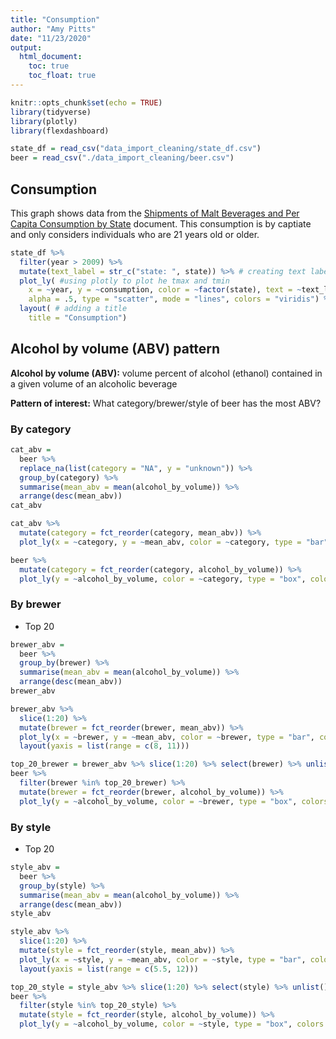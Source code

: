 ```yaml
---
title: "Consumption"
author: "Amy Pitts"
date: "11/23/2020"
output: 
  html_document:
    toc: true
    toc_float: true
---
```


```r
knitr::opts_chunk$set(echo = TRUE)
library(tidyverse)
library(plotly)
library(flexdashboard)

state_df = read_csv("data_import_cleaning/state_df.csv")
beer = read_csv("./data_import_cleaning/beer.csv")
```

## Consumption
This graph shows data from the [Shipments of Malt Beverages and Per Capita Consumption by State](https://www.nbwa.org/sites/default/files/2003%20and%202019%20State%20data%20Per%20Capita%20Sheets_1.pdf) document. This consumption is by captiate and only considers individuals who are 21 years old or older. 
```r
state_df %>%
  filter(year > 2009) %>%
  mutate(text_label = str_c("state: ", state)) %>% # creating text label 
  plot_ly( #using plotly to plot he tmax and tmin 
    x = ~year, y = ~consumption, color = ~factor(state), text = ~text_label,
    alpha = .5, type = "scatter", mode = "lines", colors = "viridis") %>%
  layout( # adding a title 
    title = "Consumption")
```



## Alcohol by volume (ABV) pattern

**Alcohol by volume (ABV):** volume percent of alcohol (ethanol) contained in a given volume of an alcoholic beverage

**Pattern of interest:** What category/brewer/style of beer has the most ABV?

### By category

```r
cat_abv = 
  beer %>% 
  replace_na(list(category = "NA", y = "unknown")) %>% 
  group_by(category) %>% 
  summarise(mean_abv = mean(alcohol_by_volume)) %>% 
  arrange(desc(mean_abv)) 
cat_abv

cat_abv %>% 
  mutate(category = fct_reorder(category, mean_abv)) %>% 
  plot_ly(x = ~category, y = ~mean_abv, color = ~category, type = "bar", colors = "viridis")

beer %>% 
  mutate(category = fct_reorder(category, alcohol_by_volume)) %>% 
  plot_ly(y = ~alcohol_by_volume, color = ~category, type = "box", colors = "viridis")
```

### By brewer

* Top 20

```r
brewer_abv = 
  beer %>% 
  group_by(brewer) %>% 
  summarise(mean_abv = mean(alcohol_by_volume)) %>% 
  arrange(desc(mean_abv))
brewer_abv

brewer_abv %>% 
  slice(1:20) %>% 
  mutate(brewer = fct_reorder(brewer, mean_abv)) %>%
  plot_ly(x = ~brewer, y = ~mean_abv, color = ~brewer, type = "bar", colors = "viridis") %>% 
  layout(yaxis = list(range = c(8, 11)))

top_20_brewer = brewer_abv %>% slice(1:20) %>% select(brewer) %>% unlist()
beer %>% 
  filter(brewer %in% top_20_brewer) %>% 
  mutate(brewer = fct_reorder(brewer, alcohol_by_volume)) %>% 
  plot_ly(y = ~alcohol_by_volume, color = ~brewer, type = "box", colors = "viridis")
```

### By style

* Top 20

```r
style_abv = 
  beer %>% 
  group_by(style) %>% 
  summarise(mean_abv = mean(alcohol_by_volume)) %>% 
  arrange(desc(mean_abv))
style_abv

style_abv %>% 
  slice(1:20) %>% 
  mutate(style = fct_reorder(style, mean_abv)) %>% 
  plot_ly(x = ~style, y = ~mean_abv, color = ~style, type = "bar", colors = "viridis") %>% 
  layout(yaxis = list(range = c(5.5, 12)))

top_20_style = style_abv %>% slice(1:20) %>% select(style) %>% unlist()
beer %>% 
  filter(style %in% top_20_style) %>% 
  mutate(style = fct_reorder(style, alcohol_by_volume)) %>% 
  plot_ly(y = ~alcohol_by_volume, color = ~style, type = "box", colors = "viridis")
```


